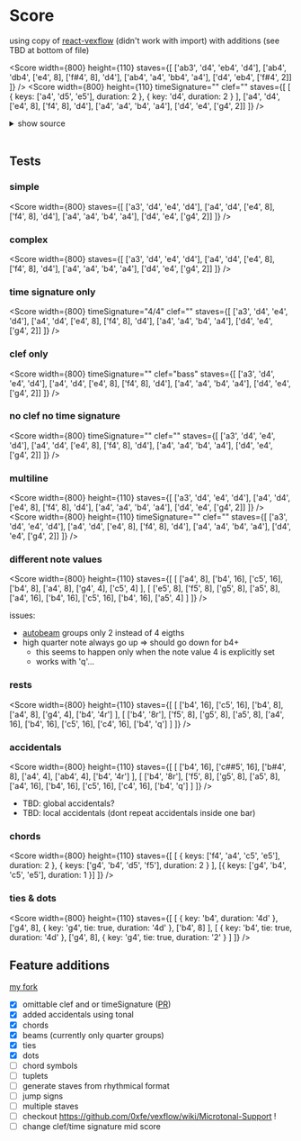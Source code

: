 
# Score

using copy of [react-vexflow](https://github.com/markacola/react-vexflow) (didn't work with import) with additions (see TBD at bottom of file)

<Score
  width={800}
  height={110}
  staves={[
    ['ab3', 'd4', 'eb4', 'd4'],
    ['ab4', 'db4', ['e4', 8], ['f#4', 8], 'd4'],
    ['ab4', 'a4', 'bb4', 'a4'],
    ['d4', 'eb4', ['f#4', 2]]
  ]}
/>
<Score
  width={800}
  height={110}
  timeSignature=""
  clef=""
  staves={[
    [
      { keys: ['a4', 'd5', 'e5'], duration: 2 },
      { key: 'd4', duration: 2 }
    ],
    ['a4', 'd4', ['e4', 8], ['f4', 8], 'd4'],
    ['a4', 'a4', 'b4', 'a4'],
    ['d4', 'e4', ['g4', 2]]
  ]}
/>

<details>
<summary>show source</summary>

```js
<Score
  width={800}
  height={110}
  staves={[
    ['ab3', 'd4', 'eb4', 'd4'],
    ['ab4', 'db4', ['e4', 8], ['f#4', 8], 'd4'],
    ['ab4', 'a4', 'bb4', 'a4'],
    ['d4', 'eb4', ['f#4', 2]]
  ]}
/>
<Score
  width={800}
  height={110}
  timeSignature=""
  clef=""
  staves={[
    ['a3', 'd4', 'e4', 'd4'],
    ['a4', 'd4', ['e4', 8], ['f4', 8], 'd4'],
    ['a4', 'a4', 'b4', 'a4'],
    ['d4', 'e4', ['g4', 2]]
  ]}
/>
```

</details>
<br/>

## Tests

### simple

<Score
  width={800}
  staves={[
    ['a3', 'd4', 'e4', 'd4'],
    ['a4', 'd4', ['e4', 8], ['f4', 8], 'd4'],
    ['a4', 'a4', 'b4', 'a4'],
    ['d4', 'e4', ['g4', 2]]
  ]}
/>

### complex

<Score
  width={800}
  staves={[
    ['a3', 'd4', 'e4', 'd4'],
    ['a4', 'd4', ['e4', 8], ['f4', 8], 'd4'],
    ['a4', 'a4', 'b4', 'a4'],
    ['d4', 'e4', ['g4', 2]]
  ]}
/>

### time signature only

<Score
  width={800}
  timeSignature="4/4"
  clef=""
  staves={[
    ['a3', 'd4', 'e4', 'd4'],
    ['a4', 'd4', ['e4', 8], ['f4', 8], 'd4'],
    ['a4', 'a4', 'b4', 'a4'],
    ['d4', 'e4', ['g4', 2]]
  ]}
/>

### clef only

<Score
  width={800}
  timeSignature=""
  clef="bass"
  staves={[
    ['a3', 'd4', 'e4', 'd4'],
    ['a4', 'd4', ['e4', 8], ['f4', 8], 'd4'],
    ['a4', 'a4', 'b4', 'a4'],
    ['d4', 'e4', ['g4', 2]]
  ]}
/>

### no clef no time signature

<Score
  width={800}
  timeSignature=""
  clef=""
  staves={[
    ['a3', 'd4', 'e4', 'd4'],
    ['a4', 'd4', ['e4', 8], ['f4', 8], 'd4'],
    ['a4', 'a4', 'b4', 'a4'],
    ['d4', 'e4', ['g4', 2]]
  ]}
/>

### multiline

<Score
  width={800}
  height={110}
  staves={[
    ['a3', 'd4', 'e4', 'd4'],
    ['a4', 'd4', ['e4', 8], ['f4', 8], 'd4'],
    ['a4', 'a4', 'b4', 'a4'],
    ['d4', 'e4', ['g4', 2]]
  ]}
/>
<Score
  width={800}
  height={110}
  timeSignature=""
  clef=""
  staves={[
    ['a3', 'd4', 'e4', 'd4'],
    ['a4', 'd4', ['e4', 8], ['f4', 8], 'd4'],
    ['a4', 'a4', 'b4', 'a4'],
    ['d4', 'e4', ['g4', 2]]
  ]}
/>

### different note values

<Score
  width={800}
  height={110}
  staves={[
    [
      ['a4', 8],
      ['b4', 16],
      ['c5', 16],
      ['b4', 8],
      ['a4', 8],
      ['g4', 4],
      ['c5', 4]
    ],
    [
      ['e5', 8],
      ['f5', 8],
      ['g5', 8],
      ['a5', 8],
      ['a4', 16],
      ['b4', 16],
      ['c5', 16],
      ['b4', 16],
      ['a5', 4]
    ]
  ]}
/>

issues:

- [autobeam](https://github.com/0xfe/vexflow/wiki/Automatic-Beaming) groups only 2 instead of 4 eigths
- high quarter note always go up => should go down for b4+
  - this seems to happen only when the note value 4 is explicitly set
  - works with 'q'...

### rests

<Score
  width={800}
  height={110}
  staves={[
    [
      ['b4', 16],
      ['c5', 16],
      ['b4', 8],
      ['a4', 8],
      ['g4', 4],
      ['b4', '4r']
    ],
    [
      ['b4', '8r'],
      ['f5', 8],
      ['g5', 8],
      ['a5', 8],
      ['a4', 16],
      ['b4', 16],
      ['c5', 16],
      ['c4', 16],
      ['b4', 'q']
    ]
  ]}
/>

### accidentals

<Score
  width={800}
  height={110}
  staves={[
    [
      ['b4', 16],
      ['c##5', 16],
      ['b#4', 8],
      ['a4', 4],
      ['ab4', 4],
      ['b4', '4r']
    ],
    [
      ['b4', '8r'],
      ['f5', 8],
      ['g5', 8],
      ['a5', 8],
      ['a4', 16],
      ['b4', 16],
      ['c5', 16],
      ['c4', 16],
      ['b4', 'q']
    ]
  ]}
/>

- TBD: global accidentals?
- TBD: local accidentals (dont repeat accidentals inside one bar)

### chords

<Score
  width={800}
  height={110}
  staves={[
    [
      { keys: ['f4', 'a4', 'c5', 'e5'], duration: 2 },
      { keys: ['g4', 'b4', 'd5', 'f5'], duration: 2 }
    ],
    [{ keys: ['g4', 'b4', 'c5', 'e5'], duration: 1 }]
  ]}
/>

### ties & dots

<Score
  width={800}
  height={110}
  staves={[
    [
      { key: 'b4', duration: '4d' },
      ['g4', 8],
      { key: 'g4', tie: true, duration: '4d' },
      ['b4', 8]
    ],
    [
      { key: 'b4', tie: true, duration: '4d' },
      ['g4', 8],
      { key: 'g4', tie: true, duration: '2' }
    ]
  ]}
/>

## Feature additions

[my fork](https://github.com/felixroos/react-vexflow)

- [x] omittable clef and or timeSignature ([PR](https://github.com/markacola/react-vexflow/pull/4))
- [x] added accidentals using tonal
- [x] chords
- [x] beams (currently only quarter groups)
- [x] ties
- [x] dots
- [ ] chord symbols
- [ ] tuplets
- [ ] generate staves from rhythmical format
- [ ] jump signs
- [ ] multiple staves
- [ ] checkout https://github.com/0xfe/vexflow/wiki/Microtonal-Support !
- [ ] change clef/time signature mid score
